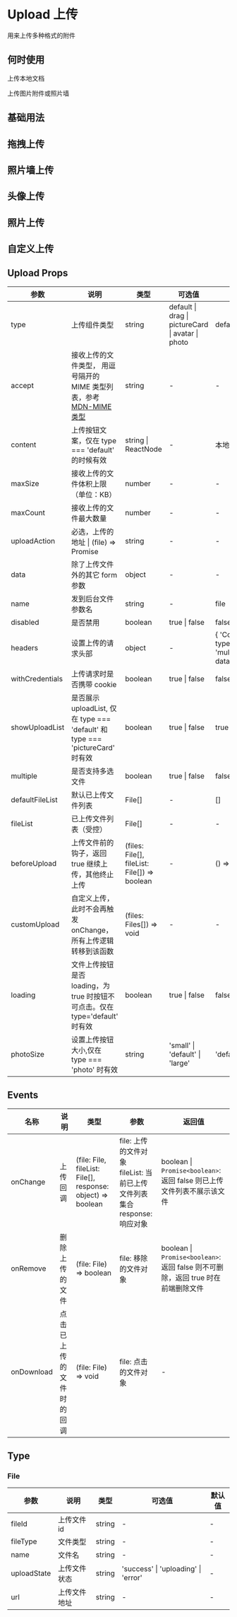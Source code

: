 # Upload 上传

用来上传多种格式的附件

## 何时使用

上传本地文档

上传图片附件或照片墙

## 基础用法


<DemoUpload />

## 拖拽上传


<DemoDrag />

## 照片墙上传


<DemoPictureWall />

## 头像上传


<DemoHead />

## 照片上传


<DemoPicture />

## 自定义上传


<DemoCustom />

## Upload Props

| 参数            | 说明                                                                                                                                               | 类型                                         | 可选值                                            | 默认值                                    |
| --------------- | -------------------------------------------------------------------------------------------------------------------------------------------------- | -------------------------------------------- | ------------------------------------------------- | ----------------------------------------- |
| type            | 上传组件类型                                                                                                                                       | string                                       | default \| drag \| pictureCard \| avatar \| photo | default                                   |
| accept          | 接收上传的文件类型， 用逗号隔开的 MIME 类型列表，参考 [MDN-MIME 类型](https://developer.mozilla.org/zh-CN/docs/Web/HTTP/Basics_of_HTTP/MIME_Types) | string                                       | -                                                 | -                                         |
| content         | 上传按钮文案，仅在 type === 'default' 的时候有效                                                                                                   | string \| ReactNode                          | -                                                 | 本地上传                                  |
| maxSize         | 接收上传的文件体积上限（单位：KB）                                                                                                                 | number                                       | -                                                 | -                                         |
| maxCount        | 接收上传的文件最大数量                                                                                                                             | number                                       | -                                                 | -                                         |
| uploadAction    | 必选，上传的地址 \| (file) => Promise                                                                                                              | string                                       | -                                                 | -                                         |
| data            | 除了上传文件外的其它 form 参数                                                                                                                     | object                                       | -                                                 | -                                         |
| name            | 发到后台文件参数名                                                                                                                                 | string                                       | -                                                 | file                                      |
| disabled        | 是否禁用                                                                                                                                           | boolean                                      | true \| false                                     | false                                     |
| headers         | 设置上传的请求头部                                                                                                                                 | object                                       | -                                                 | { 'Content-type': 'multipart/form-data' } |
| withCredentials | 上传请求时是否携带 cookie                                                                                                                          | boolean                                      | true \| false                                     | false                                     |
| showUploadList  | 是否展示 uploadList, 仅在 type === 'default' 和 type === 'pictureCard' 时有效                                                                      | boolean                                      | true \| false                                     | true                                      |
| multiple        | 是否支持多选文件                                                                                                                                   | boolean                                      | true \| false                                     | false                                     |
| defaultFileList | 默认已上传文件列表                                                                                                                                 | File[]                                       | -                                                 | []                                        |
| fileList        | 已上传文件列表（受控）                                                                                                                             | File[]                                       | -                                                 | -                                         |
| beforeUpload    | 上传文件前的钩子，返回 true 继续上传，其他终止上传                                                                                                 | (files: File[], fileList: File[]) => boolean | -                                                 | () => true                                |
| customUpload    | 自定义上传，此时不会再触发 onChange，所有上传逻辑转移到该函数                                                                                      | (files: Files[]) => void                     | -                                                 | -                                         |
| loading         | 文件上传按钮是否 loading，为 true 时按钮不可点击。仅在 type='default' 时有效                                                                       | boolean                                      | true \| false                                     | false                                     |
| photoSize       | 设置上传按钮大小,仅在 type === 'photo' 时有效                                                                                                      | string                                       | 'small' \| 'default' \| 'large'                   | 'default'                                 |

## Events

| 名称       | 说明                     | 类型                                                        | 参数                                                                                 | 返回值                                                                           |
| ---------- | ------------------------ | ----------------------------------------------------------- | ------------------------------------------------------------------------------------ | -------------------------------------------------------------------------------- |
| onChange   | 上传回调                 | (file: File, fileList: File[], response: object) => boolean | file: 上传的文件对象 <br/> fileList: 当前已上传文件列表集合 <br/> response: 响应对象 | boolean \| `Promise<boolean>`: 返回 false 则已上传文件列表不展示该文件           |
| onRemove   | 删除上传的文件           | (file: File) => boolean                                     | file: 移除的文件对象                                                                 | boolean \| `Promise<boolean>`: 返回 false 则不可删除，返回 true 时在前端删除文件 |
| onDownload | 点击已上传的文件时的回调 | (file: File) => void                                        | file: 点击的文件对象                                                                 | -                                                                                |

## Type

### File

| 参数        | 说明         | 类型   | 可选值                              | 默认值 |
| ----------- | ------------ | ------ | ----------------------------------- | ------ |
| fileId      | 上传文件 id  | string | -                                   | -      |
| fileType    | 文件类型     | string | -                                   | -      |
| name        | 文件名       | string | -                                   | -      |
| uploadState | 上传文件状态 | string | 'success' \| 'uploading' \| 'error' | -      |
| url         | 上传文件地址 | string | -                                   | -      |
